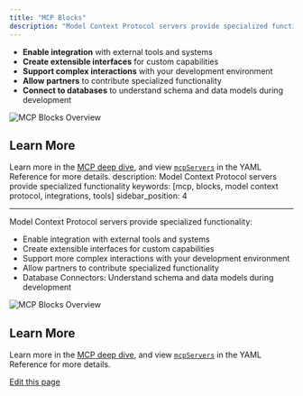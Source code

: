 ```yaml
---
title: "MCP Blocks"
description: "Model Context Protocol servers provide specialized functionality:"
---
```


* **Enable integration** with external tools and systems
* **Create extensible interfaces** for custom capabilities
* **Support complex interactions** with your development environment
* **Allow partners** to contribute specialized functionality
* **Connect to databases** to understand schema and data models during development

![MCP Blocks Overview](/images/customization/images/mcp-blocks-overview-c9a104f9b586779c156f9cf34da197c2.png)

## Learn More[​](#learn-more "Direct link to Learn More")

Learn more in the [MCP deep dive](/customization/mcp-tools), and view [`mcpServers`](/reference#mcpservers) in the YAML Reference for more details. description: Model Context Protocol servers provide specialized functionality keywords: \[mcp, blocks, model context protocol, integrations, tools] sidebar\_position: 4

***

Model Context Protocol servers provide specialized functionality:

* Enable integration with external tools and systems
* Create extensible interfaces for custom capabilities
* Support more complex interactions with your development environment
* Allow partners to contribute specialized functionality
* Database Connectors: Understand schema and data models during development

![MCP Blocks Overview](/images/customization/images/mcp-blocks-overview-c9a104f9b586779c156f9cf34da197c2.png)

## Learn More[​](#learn-more-1 "Direct link to Learn More")

Learn more in the [MCP deep dive](/customization/mcp-tools), and view [`mcpServers`](/reference#mcpservers) in the YAML Reference for more details.

[Edit this page](https://github.com/continuedev/continue/tree/main/docs/docs/customization/mcp-tools.mdx)
